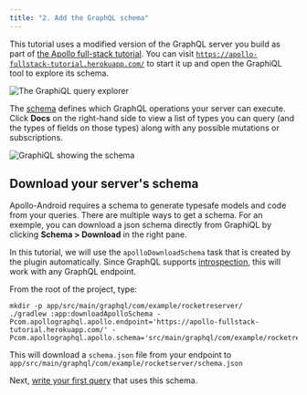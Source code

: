 ```yaml
---
title: "2. Add the GraphQL schema"
---
```


This tutorial uses a modified version of the GraphQL server you build as part of [the Apollo full-stack tutorial](https://www.apollographql.com/docs/tutorial/introduction/). You can visit [`https://apollo-fullstack-tutorial.herokuapp.com/`](https://apollo-fullstack-tutorial.herokuapp.com/) to start it up and open the GraphiQL tool to explore its schema.

<img src="images/graphiql.png" alt="The GraphiQL query explorer" class="screenshot"/>

The [schema](https://graphql.org/learn/schema/) defines which GraphQL operations your server can execute. Click **Docs** on the right-hand side to view a list of types you can query (and the types of fields on those types) along with any possible mutations or subscriptions.

<img src="images/graphiql_show_schema.png" alt="GraphiQL showing the schema" class="screenshot">
</img>

## Download your server's schema

Apollo-Android requires a schema to generate typesafe models and code from your queries. There are multiple ways to get a schema. For an exemple, you can download a json schema directly from GraphiQL by clicking **Schema > Download** in the right pane.

In this tutorial, we will use the `apolloDownloadSchema` task that is created by the plugin automatically. Since GraphQL supports [introspection](https://graphql.org/learn/introspection/), this will work with any GraphQL endpoint.

From the root of the project, type:

```shell:title=(shell)
mkdir -p app/src/main/graphql/com/example/rocketreserver/
./gradlew :app:downloadApolloSchema -Pcom.apollographql.apollo.endpoint='https://apollo-fullstack-tutorial.herokuapp.com/' -Pcom.apollographql.apollo.schema='src/main/graphql/com/example/rocketreserver/schema.json'
```

This will download a `schema.json` file from your endpoint to `app/src/main/graphql/com/example/rocketserver/schema.json`

Next, [write your first query](03-write-your-first-query) that uses this schema.